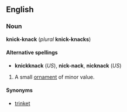 ==English==
===Noun===
'''knick-knack''' (''plural'' '''knick-knacks''')

====Alternative spellings====
*'''knickknack''' (''US''), '''nick-nack''', '''nicknack''' (''US'')

#A small [[ornament]] of minor value.

====Synonyms====
*[[trinket]]